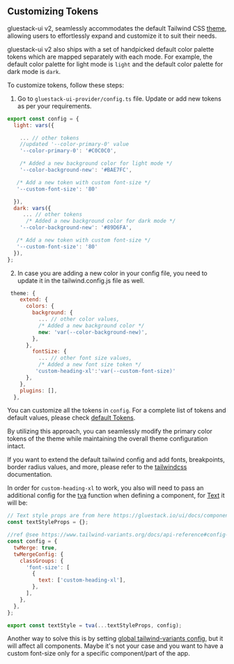## Customizing Tokens

gluestack-ui v2, seamlessly accommodates the default Tailwind CSS [theme](https://tailwindcss.com/docs/theme), allowing users to effortlessly expand and customize it to suit their needs.

gluestack-ui v2 also ships with a set of handpicked default color palette tokens which are mapped separately with each mode. For example, the default color palette for light mode is `light` and the default color palette for dark mode is `dark`.

To customize tokens, follow these steps:

1. Go to `gluestack-ui-provider/config.ts` file. Update or add new tokens as per your requirements.

```jsx
export const config = {
  light: vars({

    ... // other tokens
    //updated '--color-primary-0' value
    '--color-primary-0': '#C0C0C0',

    /* Added a new background color for light mode */
    '--color-background-new': '#BAE7FC',

   /* Add a new token with custom font-size */
   '--custom-font-size': '80'

  }),
  dark: vars({
     ... // other tokens
      /* Added a new background color for dark mode */
    '--color-background-new': '#89D6FA',

   /* Add a new token with custom font-size */
   '--custom-font-size': '80'
  }),
};

```

2. In case you are adding a new color in your config file, you need to update it in the tailwind.config.js file as well.

```jsx
 theme: {
    extend: {
      colors: {
        background: {
          ... // other color values,
          /* Added a new background color */
          new: 'var(--color-background-new)',
        },
      },
        fontSize: {
          ... // other font size values,
          /* Added a new font size token */
         'custom-heading-xl':'var(--custom-font-size)'
      },
    },
    plugins: [],
  },
```

You can customize all the tokens in `config`. For a complete list of tokens and default values, please check [default Tokens](https://gluestack.io/ui/docs/home/theme-configuration/default-tokens).

By utilizing this approach, you can seamlessly modify the primary color tokens of the theme while maintaining the overall theme configuration intact.

If you want to extend the default tailwind config and add fonts, breakpoints, border radius values, and more, please refer to the [tailwindcss](https://tailwindcss.com/docs/theme#customizing-the-default-theme) documentation.

In order for `custom-heading-xl` to work, you also will need to pass an additional config for the [tva](https://gluestack.io/ui/docs/home/getting-started/gluestack-ui-nativewind-utils#tva-tailwind-variant-authority) function when defining a component, for [Text](https://gluestack.io/ui/docs/components/text) it will be:

```jsx
// Text style props are from here https://gluestack.io/ui/docs/components/text (step 3, the one from styles.tsx)
const textStyleProps = {};

//ref @see https://www.tailwind-variants.org/docs/api-reference#config-optional
const config = {
  twMerge: true,
  twMergeConfig: {
    classGroups: {
      'font-size': [
        {
          text: ['custom-heading-xl'],
        },
      ],
    },
  },
};

export const textStyle = tva(...textStyleProps, config);
```

Another way to solve this is by setting [global tailwind-variants config](https://www.tailwind-variants.org/docs/config#global-config), but it will affect all components. Maybe it's not your case and you want to have a custom font-size only for a specific component/part of the app.

